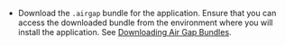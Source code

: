 * Download the `.airgap` bundle for the application. Ensure that you can access the downloaded bundle from the environment where you will install the application. See [Downloading Air Gap Bundles](/vendor/releases-download-airgap-bundles).